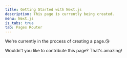 ```yaml
---
title: Getting Started with Next.js
description: This page is currently being created.
menu: Next.js
is_tabs: true
tab: Pages Router
---
```


We're currently in the process of creating a page.😘

Wouldn't you like to contribute this page? That's amazing!
